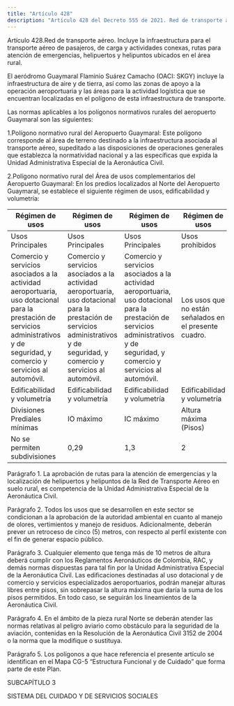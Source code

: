 ```yaml
---
title: "Artículo 428"
description: "Artículo 428 del Decreto 555 de 2021. Red de transporte aéreo."
---
```


Artículo 428.Red de transporte aéreo. Incluye la infraestructura para el transporte aéreo de pasajeros, de carga y actividades conexas, rutas para atención de emergencias, helipuertos y helipuntos ubicados en el área rural.
 
El aeródromo Guaymaral Flaminio Suárez Camacho (OACI: SKGY) incluye la infraestructura de aire y de tierra, así como las zonas de apoyo a la operación aeroportuaria y las áreas para la actividad logística que se encuentran localizadas en el polígono de esta infraestructura de transporte.
 
Las normas aplicables a los polígonos normativos rurales del aeropuerto Guaymaral son las siguientes:
 
1.Polígono normativo rural del Aeropuerto Guaymaral: Este polígono corresponde al área de terreno destinado a la infraestructura asociada al transporte aéreo, supeditado a las disposiciones de operaciones generales que establezca la normatividad nacional y a las específicas que expida la Unidad Administrativa Especial de la Aeronáutica Civil.
 
2.Polígono normativo rural del Área de usos complementarios del Aeropuerto Guaymaral: En los predios localizados al Norte del Aeropuerto Guaymaral, se establece el siguiente régimen de usos, edificabilidad y volumetría:
 

| Régimen de usos | Régimen de usos | Régimen de usos | Régimen de usos | Régimen de usos | Régimen de usos |
| --- | --- | --- | --- | --- | --- |
| Usos Principales | Usos Principales | Usos Principales | Usos prohibidos | Usos prohibidos | Usos prohibidos |
| Comercio y servicios asociados a la actividad aeroportuaria, uso dotacional para la prestación de servicios administrativos y de seguridad, y comercio y servicios al automóvil. | Comercio y servicios asociados a la actividad aeroportuaria, uso dotacional para la prestación de servicios administrativos y de seguridad, y comercio y servicios al automóvil. | Comercio y servicios asociados a la actividad aeroportuaria, uso dotacional para la prestación de servicios administrativos y de seguridad, y comercio y servicios al automóvil. | Los usos que no están señalados en el presente cuadro. | Los usos que no están señalados en el presente cuadro. | Los usos que no están señalados en el presente cuadro. |
| Edificabilidad y volumetría | Edificabilidad y volumetría | Edificabilidad y volumetría | Edificabilidad y volumetría | Edificabilidad y volumetría | Edificabilidad y volumetría |
| Divisiones Prediales mínimas | IO máximo | IC máximo | Altura máxima <br> (Pisos) | Aislamiento Lateral mínimo | Aislamiento Posterior mínimo |
| No se permiten subdivisiones | 0,29 | 1,3 | 2 | No se exige | Igual o mayor a 5,0 <br> m |


 
Parágrafo 1. La aprobación de rutas para la atención de emergencias y la localización de helipuertos y helipuntos de la Red de Transporte Aéreo en suelo rural, es competencia de la Unidad Administrativa Especial de la Aeronáutica Civil.
 
Parágrafo 2. Todos los usos que se desarrollen en este sector se condicionan a la aprobación de la autoridad ambiental en cuanto al manejo de olores, vertimientos y manejo de residuos. Adicionalmente, deberán prever un retroceso de cinco (5) metros, con respecto al perfil existente con el fin de generar espacio público.
 
Parágrafo 3. Cualquier elemento que tenga más de 10 metros de altura deberá cumplir con los Reglamentos Aeronáuticos de Colombia, RAC, y demás normas dispuestas para tal fin por la Unidad Administrativa Especial de la Aeronáutica Civil. Las edificaciones destinadas al uso dotacional y de comercio y servicios especializados aeroportuarios, podrán manejar alturas libres entre pisos, sin sobrepasar la altura máxima que daría la suma de los pisos permitidos. En todo caso, se seguirán los lineamientos de la Aeronáutica Civil.
 
Parágrafo 4. En el ámbito de la pieza rural Norte se deberán atender las normas relativas al peligro aviario como obstáculo para la seguridad de la aviación, contenidas en la Resolución de la Aeronáutica Civil 3152 de 2004 o la norma que la modifique o sustituya.
 
Parágrafo 5. Los polígonos a que hace referencia el presente artículo se identifican en el Mapa CG-5 “Estructura Funcional y de Cuidado” que forma parte de este Plan.
 
SUBCAPÍTULO 3
 
SISTEMA DEL CUIDADO Y DE SERVICIOS SOCIALES